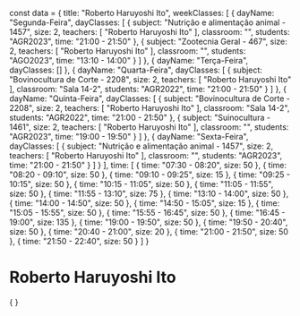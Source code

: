 const data = {
  title: "Roberto Haruyoshi Ito",
  weekClasses: [
    {
      dayName: "Segunda-Feira",
      dayClasses: [
        {
          subject: "Nutrição e alimentação animal - 1457",
          size: 2,
          teachers: [
            "Roberto Haruyoshi Ito"
          ],
          classroom: "",
          students: "AGR2023",
          time: "21:00 - 21:50"
        },
        {
          subject: "Zootecnia Geral - 467",
          size: 2,
          teachers: [
            "Roberto Haruyoshi Ito"
          ],
          classroom: "",
          students: "AGO2023",
          time: "13:10 - 14:00"
        }
      ]
    },
    {
      dayName: "Terça-Feira",
      dayClasses: []
    },
    {
      dayName: "Quarta-Feira",
      dayClasses: [
        {
          subject: "Bovinocultura de Corte - 2208",
          size: 2,
          teachers: [
            "Roberto Haruyoshi Ito"
          ],
          classroom: "Sala 14-2",
          students: "AGR2022",
          time: "21:00 - 21:50"
        }
      ]
    },
    {
      dayName: "Quinta-Feira",
      dayClasses: [
        {
          subject: "Bovinocultura de Corte - 2208",
          size: 2,
          teachers: [
            "Roberto Haruyoshi Ito"
          ],
          classroom: "Sala 14-2",
          students: "AGR2022",
          time: "21:00 - 21:50"
        },
        {
          subject: "Suinocultura - 1461",
          size: 2,
          teachers: [
            "Roberto Haruyoshi Ito"
          ],
          classroom: "",
          students: "AGR2023",
          time: "19:00 - 19:50"
        }
      ]
    },
    {
      dayName: "Sexta-Feira",
      dayClasses: [
        {
          subject: "Nutrição e alimentação animal - 1457",
          size: 2,
          teachers: [
            "Roberto Haruyoshi Ito"
          ],
          classroom: "",
          students: "AGR2023",
          time: "21:00 - 21:50"
        }
      ]
    }
  ],
  time: [
    {
      time: "07:30 - 08:20",
      size: 50
    },
    {
      time: "08:20 - 09:10",
      size: 50
    },
    {
      time: "09:10 - 09:25",
      size: 15
    },
    {
      time: "09:25 - 10:15",
      size: 50
    },
    {
      time: "10:15 - 11:05",
      size: 50
    },
    {
      time: "11:05 - 11:55",
      size: 50
    },
    {
      time: "11:55 - 13:10",
      size: 75
    },
    {
      time: "13:10 - 14:00",
      size: 50
    },
    {
      time: "14:00 - 14:50",
      size: 50
    },
    {
      time: "14:50 - 15:05",
      size: 15
    },
    {
      time: "15:05 - 15:55",
      size: 50
    },
    {
      time: "15:55 - 16:45",
      size: 50
    },
    {
      time: "16:45 - 19:00",
      size: 135
    },
    {
      time: "19:00 - 19:50",
      size: 50
    },
    {
      time: "19:50 - 20:40",
      size: 50
    },
    {
      time: "20:40 - 21:00",
      size: 20
    },
    {
      time: "21:00 - 21:50",
      size: 50
    },
    {
      time: "21:50 - 22:40",
      size: 50
    }
  ]
}

# Roberto Haruyoshi Ito

<div>
    {
        <Grid
            title={data.title} 
            weekClasses={data.weekClasses} 
            time={data.time}
        />
    }
</div>